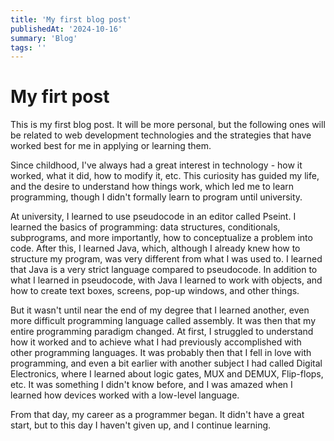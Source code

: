 ```yaml
---
title: 'My first blog post'
publishedAt: '2024-10-16'
summary: 'Blog'
tags: ''
---
```


# My firt post

This is my first blog post. It will be more personal, but the following ones will be related to web development technologies and the strategies that have worked best for me in applying or learning them.

Since childhood, I've always had a great interest in technology - how it worked, what it did, how to modify it, etc. This curiosity has guided my life, and the desire to understand how things work, which led me to learn programming, though I didn't formally learn to program until university.

At university, I learned to use pseudocode in an editor called Pseint. I learned the basics of programming: data structures, conditionals, subprograms, and more importantly, how to conceptualize a problem into code. After this, I learned Java, which, although I already knew how to structure my program, was very different from what I was used to. I learned that Java is a very strict language compared to pseudocode. In addition to what I learned in pseudocode, with Java I learned to work with objects, and how to create text boxes, screens, pop-up windows, and other things.

But it wasn't until near the end of my degree that I learned another, even more difficult programming language called assembly. It was then that my entire programming paradigm changed. At first, I struggled to understand how it worked and to achieve what I had previously accomplished with other programming languages. It was probably then that I fell in love with programming, and even a bit earlier with another subject I had called Digital Electronics, where I learned about logic gates, MUX and DEMUX, Flip-flops, etc. It was something I didn't know before, and I was amazed when I learned how devices worked with a low-level language.

From that day, my career as a programmer began. It didn't have a great start, but to this day I haven't given up, and I continue learning.

